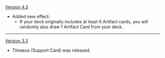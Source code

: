 {{Change History/Header}}
[[Version 4.3]]
* Added new effect:
** If your deck originally includes at least 6 Artifact cards, you will randomly also draw 1 Artifact Card from your deck.
----
[[Version 3.3]]
* Timaeus (Support Card) was released.